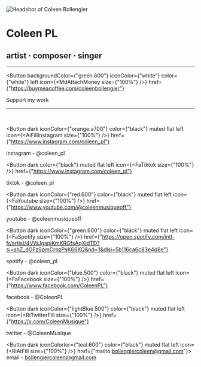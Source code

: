 
![Headshot of Coleen Bollengier](/img/header.jpg)

# Coleen PL

## artist · composer · singer

---

<Button
  backgroundColor={"green.600"}
  iconColor={"white"}
  color={"white"}
  left
  icon={<MdAttachMoney size={"100%"} />}
  href={"https://buymeacoffee.com/coleenbollengier"}
>
  <span>Support my work</span>
</Button>

---

<br />

<Button
  dark
  iconColor={"orange.a700"}
  color={"black"}
  muted
  flat
  left
  icon={<AiFillInstagram size={"100%"} />}
  href={"https://www.instagram.com/coleen_pl"}
>
  <span>instagram - @coleen_pl</span>
</Button>

<Button
  dark
  color={"black"}
  muted
  flat
  left
  icon={<FaTiktok size={"100%"} />}
  href={"https://www.instagram.com/coleen_pl"}
>
  <span>tiktok - @coleen_pl</span>
</Button>

<Button
  dark
  iconColor={"red.600"}
  color={"black"}
  muted
  flat
  left
  icon={<FaYoutube size={"100%"} />}
  href={"https://www.youtube.com/@coleenmusiqueoff"}
>
  <span>youtube - @coleenmusiqueoff</span>
</Button>

<Button
  dark
  iconColor={"green.600"}
  color={"black"}
  muted
  flat
  left
  icon={<FaSpotify size={"100%"} />}
  href={"https://open.spotify.com/intl-fr/artist/4VWJgspjKmKRGfsAqXidTD?si=shZ_dOFzSpmCrpzPsK66KQ&nd=1&dlsi=5b116ca6c83e4d8e"}
>
  <span>spotify - @coleen_pl</span>
</Button>

<Button
  dark
  iconColor={"blue.500"}
  color={"black"}
  muted
  flat
  left
  icon={<FaFacebook size={"100%"} />}
  href={"https://www.facebook.com/ColeenPL"}
>
  <span>facebook - @ColeenPL</span>
</Button>

<Button
  dark
  iconColor={"lightBlue.500"}
  color={"black"}
  muted
  flat
  left
  icon={<RiTwitterFill size={"100%"} />}
  href={"https://x.com/ColeenMusique"}
>
  <span>twitter - @ColeenMusique</span>
</Button>

<Button dark iconColorlor={"teal.600"} color={"black"} muted flat left icon={<RiAtFill size={"100%"} />} href={"mailto:bollengiercoleen@gmail.com"}>
  <span>email - bollengiercoleen@gmail.com</span>
</Button>
